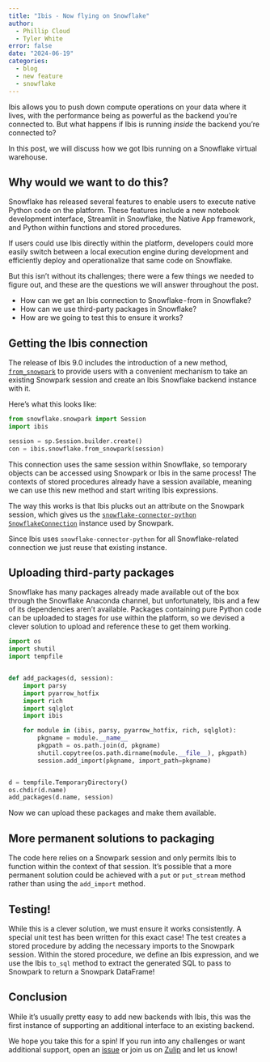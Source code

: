 ```yaml
---
title: "Ibis - Now flying on Snowflake"
author:
  - Phillip Cloud
  - Tyler White
error: false
date: "2024-06-19"
categories:
  - blog
  - new feature
  - snowflake
---
```


Ibis allows you to push down compute operations on your data where it lives,
with the performance being as powerful as the backend you're connected to. But
what happens if Ibis is running _inside_ the backend you're connected to?

In this post, we will discuss how we got Ibis running on a Snowflake virtual
warehouse.

## Why would we want to do this?

Snowflake has released several features to enable users to execute native
Python code on the platform. These features include a new notebook development
interface, Streamlit in Snowflake, the Native App framework, and Python within
functions and stored procedures.

If users could use Ibis directly within the platform, developers could more
easily switch between a local execution engine during development and
efficiently deploy and operationalize that same code on Snowflake.

But this isn't without its challenges; there were a few things we needed to
figure out, and these are the questions we will answer throughout the post.

- How can we get an Ibis connection to Snowflake - from in Snowflake?
- How can we use third-party packages in Snowflake?
- How are we going to test this to ensure it works?

## Getting the Ibis connection

The release of Ibis 9.0 includes the introduction of a new method,
[`from_snowpark`](../../backends/snowflake.qmd#ibis.backends.snowflake.Backend.from_snowpark)
to provide users with a convenient mechanism to take an existing Snowpark
session and create an Ibis Snowflake backend instance with it.

Here's what this looks like:

```python
from snowflake.snowpark import Session
import ibis

session = sp.Session.builder.create()
con = ibis.snowflake.from_snowpark(session)
```

This connection uses the same session within Snowflake, so temporary objects
can be accessed using Snowpark or Ibis in the same process! The contexts of
stored procedures already have a session available, meaning we can use this
new method and start writing Ibis expressions.

The way this works is that Ibis plucks out an attribute on the Snowpark
session, which gives us the [`snowflake-connector-python`](https://github.com/snowflakedb/snowflake-connector-python) [`SnowflakeConnection`](https://github.com/snowflakedb/snowflake-connector-python/blob/42fa6ebe9404e0e17afdacfcaceb311dda5cde3e/src/snowflake/connector/connection.py#L313) instance used
by Snowpark.

Since Ibis uses `snowflake-connector-python` for all Snowflake-related
connection we just reuse that existing instance.

## Uploading third-party packages

Snowflake has many packages already made available out of the box through the
Snowflake Anaconda channel, but unfortunately, Ibis and a few of its
dependencies aren't available. Packages containing pure Python code can be
uploaded to stages for use within the platform, so we devised a clever solution
to upload and reference these to get them working.

```python
import os
import shutil
import tempfile


def add_packages(d, session):
    import parsy
    import pyarrow_hotfix
    import rich
    import sqlglot
    import ibis

    for module in (ibis, parsy, pyarrow_hotfix, rich, sqlglot):
        pkgname = module.__name__
        pkgpath = os.path.join(d, pkgname)
        shutil.copytree(os.path.dirname(module.__file__), pkgpath)
        session.add_import(pkgname, import_path=pkgname)


d = tempfile.TemporaryDirectory()
os.chdir(d.name)
add_packages(d.name, session)
```

Now we can upload these packages and make them available.

::: {.callout-info}
## More permanent solutions to packaging

The code here relies on a Snowpark session and only permits Ibis to function
within the context of that session. It's possible that a more permanent
solution could be achieved with a `put` or `put_stream` method rather than
using the `add_import` method.
:::

## Testing!

While this is a clever solution, we must ensure it works consistently. A
special unit test has been written for this exact case! The test creates a
stored procedure by adding the necessary imports to the Snowpark session.
Within the stored procedure, we define an Ibis expression, and we use the Ibis
`to_sql` method to extract the generated SQL to pass to Snowpark to return a
Snowpark DataFrame!

## Conclusion

While it's usually pretty easy to add new backends with Ibis, this was the
first instance of supporting an additional interface to an existing backend.

We hope you take this for a spin! If you run into any challenges or want
additional support, open an [issue](https://github.com/ibis-project/ibis/issues)
or join us on [Zulip](https://ibis-project.zulipchat.com/) and let us know!
